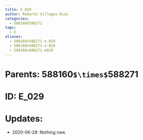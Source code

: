 ```yaml
---
title: E_029
author: Roberto Villegas-Diaz
categories:
  - 588160X588271
tags:
  - E
aliases:
  - 588160x588271-e_029
  - 588160x588271-e-029
  - 588160x588271-e029
---
```


# **Parents**: 588160`$\times$`588271
# **ID**: E_029
# **Updates**: 
 - 2020-06-28: Nothing new.
